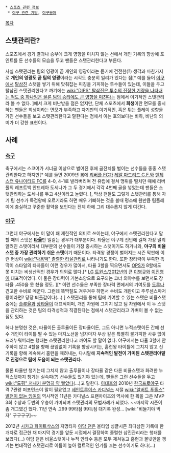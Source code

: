 * [[스포츠 관련 정보]]
  * [[야구 관련 기담]], [[야구용어]]

[[목차]]
== 스탯관리란? ==
스포츠에서 경기 결과나 승부에 크게 영향을 미치지 않는 선에서 개인 기록의 향상에 포인트를 둔 선수들의 모습을 두고 팬들은 스탯관리한다고 부른다.

사실 스탯관리는 팀의 영광이 곧 개인의 영광이라는 듣기에 건전한(?) 생각과 마찬가지로 '''개인의 영광도 곧 팀의 영광'''이라는 시각도 충분히 일리가 있다는 점[* 예를 들어 [[야구]]에서 [[탈삼진]] 스탯을 쌓기 위해 맞춰잡는 피칭을 기피하는 투수들이 있는데, 이들을 두고 탈삼진 스탯관리한다고 까기에는 [[wiki:"DIPS" 탈삼진은 투수의 진정한 기량을 나타내는 척도 중 하나임은 물론 팀의 승리에도 큰 영향을 미친다]]는 점에서 이기적인 스탯관리라 볼 수 없다. ]에서 크게 비난받을 점은 없지만, 단체 스포츠에서 '''희생'''이란 면모를 중시하는 팬들은 희생이라는 면모가 부족하고 자기만의 이기적인, 혹은 튀는 플레이 성향을 가진 선수들을 보고 스탯관리한다고 말한다는 점에서 이는 호의보다는 비하, 비난의 의미가 더 강한 표현이다.

== 사례 ==
=== [[축구]] ===
축구에서는 스코어가 서너골 이상으로 벌어진 후에 골잔치를 벌이는 선수들을 종종 스탯관리한다고 하지만[* 예를 들면 2009년 봄에 [[리버풀 FC]]가 [[레알 마드리드 C.F.]]와 [[맨체스터 유나이티드 FC]]를 4-0, 4-1로 발라버리며 전 유럽에 걸쳐 맹위를 떨치던 때에 리버풀의 레프트백 안드레아 도세나가 그 두 경기에서 각각 4번째 골을 넣었는데 팬들은 스탯관리하는 도세나를 두고 4신이라고 놀렸다. ], 막상 팬들도 그렇게 스탯관리를 통해 자기 팀 선수가 득점왕에 오르기라도 하면 매우 기뻐하는 것을 볼때 평소에 웬만큼 팀플레이에 충실하고 꾸준한 활약을 보인다는 전제 하에 그리 대수롭지 않게 여긴다.

=== [[야구]] ===
그런데 야구에서는 이 말이 꽤 제한적인 의미로 쓰이는데, 야구에서 스탯관리한다고 말할 때의 스탯은 '''[[타율]]'''만 일컫는 경우가 대부분이다. 타율은 야구계 전반에 걸쳐 가장 널리 알려진 스탯이라서 대부분의 선수들이 가장 중시하는 스탯이기도 하거니와, '''야구의 비율스탯 중 가장 관리하기 쉬운 스탯'''이기 때문이다. 타격왕 경쟁이 벌어지는 시즌 막판에 이런 현상이 [[wiki:"박용택" 졸렬한 타율관리]]로 나타나기도 한다. 또한 장타력이 부족한 똑딱이 스타일의 타자들이 이런 경우가 많아서, 타율 3할을 찍으면서도 [[OPS]]가 8할에도 못 미치는 비생산적인 경우가 의외로 많다.[* [[LG 트윈스/2012년]]의 큰 [[이병규]]와 [[이진영]]이 대표적이었다. 이 둘은 장타력이 기본소양으로 요구되는 코너 외야수를 보면서도 장타율 .450을 못 쳤을 정도. ][* 이런 선수들은 부족한 장타력 면에서의 기여도를 [[도루]]나 견고한 수비로 메꾼다. 그런데 똑딱질도 겨우겨우 하면서 수비도 개판이고 주루센스마저 꽝이라면? 당장 퇴출감이다(...) ] 스탯관리를 통해 팀에 기여할 수 있는 스탯은 비율스탯 중에는 [[출루율]]과 [[장타율]]이 대표적이며, 개인 차원에 그치지 않고 팀 차원에서 이 두 스탯을 관리하는 것은 팀의 타격성적과 직결된다는 점에서 스탯관리라고 가벼이 볼 수 없는 점도 있다.

허나 분명한 것은, 타율이든 출루율이든 장타율이든, 그도 아니면 누적스탯이든 간에 선수 개인이 타이틀 딸 수 있는 마지노선을 넘자마자 부상 같은 특별히 불가피한 사유 없이 드러누워버리는 행태는 스탯관리한다고 까여도 할 말이 없다. 야구에서는 타율 3할에 안주하지 않고 4할을 향해 끊임없이 기록을 향상시키는, 홈런왕 타이틀에 그치지 않고 신기록을 향해 계속해서 홈런을 때려내는, 다시말해 '''지속적인 발전이 가미된 스탯관리야말로 진정으로 팀에 도움이 되는 스탯관리다.'''

물론 타율만 챙기는데 그치지 않고 출루율이나 장타율 같은 다른 비율스탯과 화려한 누적스탯까지 챙기는 실속파(?) 선수들도 있기야 있는데, 팬들은 그런 선수들을 두고 [[wiki:"도핑" 저새키 분명히 약 빨았다]](...)고 말한다. [[이대호]]의 2010년 [[한국프로야구]] 타격 7관왕 퍼포먼스야 말이 필요없고 [[세인트루이스 카디널스]] 시절 [[wiki:"알버트 푸홀스" 발전이 없는 잉여]]의 역사적인 11년은 카디널스 프랜차이즈의 역사에 한 획을 그은 MVP 3회 수상과 두번의 우승이 가미되며 스탯관리의 모범사례가 되었다. ~~마지막 시즌이 좀 개그였긴 했다. 11년 연속 .299 99타점 99득점 대기록 완성... [wiki:"비둘기야 먹자" 구구구구]~~

2012년 [[시카고 화이트삭스]]의 지명타자 [[아담 던]]은 올타임 싱글시즌 최다삼진 기록에 한개차로 접근한 채 마지막 경기를 앞둔 시점에서 결장하여 졸렬한 삼진관리라는 행태를 보였다(...) 아담 던은 비율스탯이나 누적 안타수 등은 모두 제쳐놓고 홈런과 볼넷만을 챙기는 변태적인 스탯관리로 이름이 높아 컬트적인 인기를 끄는 선수이기도 하다(...)
